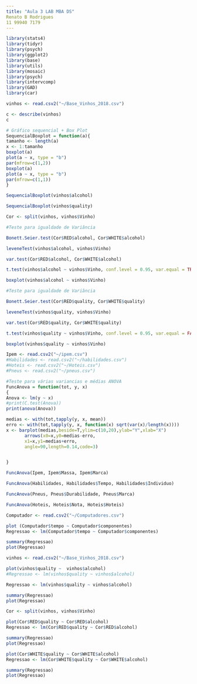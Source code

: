 ```yaml
---
title: "Aula 3 LAB MBA DS"
Renato B Rodrigues
11 99940 7179
---
```


```r
library(stats4)
library(tidyr)
library(psych)
library(ggplot2)
library(base)
library(utils)
library(mosaic)
library(psych)
library(intervcomp)
library(GAD)
library(car)
```

```r
vinhos <- read.csv2("~/Base_Vinhos_2018.csv")

c <- describe(vinhos)
c

```

```r
# Gráfico sequencial + Box Plot
SequencialBoxplot = function(a){
tamanho <- length(a)
x <- 1:tamanho
boxplot(a)
plot(a ~ x, type = "b")
par(mfrow=c(1,2))
boxplot(a)
plot(a ~ x, type = "b")
par(mfrow=c(1,1))
}
```

```r
SequencialBoxplot(vinhos$alcohol)
```


```r
SequencialBoxplot(vinhos$quality)

```
```r
Cor <- split(vinhos, vinhos$Vinho)

```


```r
#Teste para igualdade de Variância

Bonett.Seier.test(Cor$RED$alcohol, Cor$WHITE$alcohol)

```

```r
leveneTest(vinhos$alcohol, vinhos$Vinho)
```

```r
var.test(Cor$RED$alcohol, Cor$WHITE$alcohol)

```
```r
t.test(vinhos$alcohol ~ vinhos$Vinho, conf.level = 0.95, var.equal = TRUE)

```

```r
boxplot(vinhos$alcohol ~ vinhos$Vinho)
```

```r
#Teste para igualdade de Variância

Bonett.Seier.test(Cor$RED$quality, Cor$WHITE$quality)

```

```r
leveneTest(vinhos$quality, vinhos$Vinho)
```

```r
var.test(Cor$RED$quality, Cor$WHITE$quality)

```
```r
t.test(vinhos$quality ~ vinhos$Vinho, conf.level = 0.95, var.equal = FALSE)

```

```r
boxplot(vinhos$quality ~ vinhos$Vinho)
```

```r
Ipem <- read.csv2("~/ipem.csv")
#Habilidades <- read.csv2("~/habilidades.csv")
#Hoteis <- read.csv2("~/Hoteis.csv")
#Pneus <- read.csv2("~/pneus.csv")
```

```r
#Teste para várias variancias e médias ANOVA
FuncAnova = function(tot, y, x)
{
Anova <- lm(y ~ x)
#print(C.test(Anova))
print(anova(Anova))

medias <- with(tot,tapply(y, x, mean)) 
erro <- with(tot,tapply(y, x, function(x) sqrt(var(x)/length(x))))
x <- barplot(medias,beside=T,ylim=c(10,20),ylab="Y",xlab="X")
       arrows(x0=x,y0=medias-erro,
       x1=x,y1=medias+erro,
       angle=90,length=0.14,code=3)


}
```

```r
FuncAnova(Ipem, Ipem$Massa, Ipem$Marca)


```

```r
FuncAnova(Habilidades, Habilidades$Tempo, Habilidades$Individuo)

```
```r
FuncAnova(Pneus, Pneus$Durabilidade, Pneus$Marca)
```
```r
FuncAnova(Hoteis, Hoteis$Nota, Hoteis$Hoteis)

```

```r
Computador <- read.csv2("~/Computadores.csv")

```

```r
plot (Computador$tempo ~ Computador$componentes)
Regressao <- lm(Computador$tempo ~ Computador$componentes)

summary(Regressao)
plot(Regressao)

```
```r
vinhos <- read.csv2("~/Base_Vinhos_2018.csv")

```
```r
plot(vinhos$quality ~  vinhos$alcohol) 
#Regressao <- lm(vinhos$quality ~ vinhos$alcohol)

Regressao <- lm(vinhos$quality ~ vinhos$alcohol)

summary(Regressao)
plot(Regressao)

```
```r
Cor <- split(vinhos, vinhos$Vinho)

```
```r
plot(Cor$RED$quality ~ Cor$RED$alcohol) 
Regressao <- lm(Cor$RED$quality ~ Cor$RED$alcohol)

summary(Regressao)
plot(Regressao)
```
```r
plot(Cor$WHITE$quality ~ Cor$WHITE$alcohol) 
Regressao <- lm(Cor$WHITE$quality ~ Cor$WHITE$alcohol)

summary(Regressao)
plot(Regressao)
```